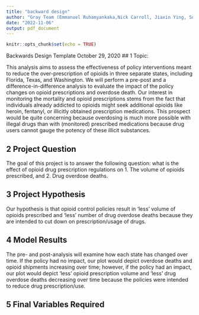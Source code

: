```yaml
---
title: "backward design"
author: "Gray Team (Emmanuel Ruhamyankaka,Nick Carroll, Jiaxin Ying, Song Young Oh)"
date: "2022-11-06"
output: pdf_document
---
```


```r
knitr::opts_chunk$set(echo = TRUE)
```

Backwards Design Template
October 29, 2020
## 1 Topic:

This analysis aims to assess the effectiveness of policy interventions meant to reduce the over-prescription of opioids in three separate states, including Florida, Texas, and Washington. We will perform a pre-post and a difference-in-difference analysis to evaluate the impact of the policy changes on opioid prescriptions and overdose death. Our interest in monitoring the mortality and opioid prescriptions stems from the fact that individuals already addicted to opioids might seek additional opioids like heroin, fentanyl, or illicitly obtained prescription medications. This prospect would be quite concerning because overdosing is much more possible with illegal drugs than with (monitored) prescribed medications because drug users cannot gauge the potency of these illicit substances.

## 2 Project Question
The goal of this project is to answer the following question: what is the effect of opioid
drug prescription regulations on
1. The volume of opioids prescribed, and
2. Drug overdose deaths.

## 3 Project Hypothesis
Our hypothesis is that opioid control policies result in ‘less’ volume of opioids prescribed and ‘less’ number of drug overdose deaths because they are intended to cut down on prescription/usage of drugs.

## 4 Model Results

The pre- and post-analysis will examine how each state has changed over time. If the policy had no impact, our plot would depict overdose deaths and opioid shipments increasing over time; however, if the policy had an impact, our plot would depict 'less' opioid prescription volume and 'less' drug overdose deaths decreasing over time because the policies were intended to reduce drug prescription/use.

## 5 Final Variables Required

